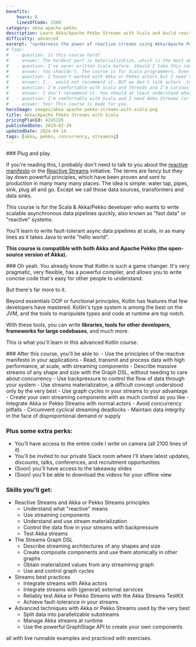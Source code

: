 ```yaml
---
benefits:
    hours: 8
    linesOfCode: 1500
category: akka-apache-pekko
description: Learn Akka/Apache Pekko Streams with Scala and build reactive systems in this training course. Learn to implement data-rich systems at any scale, and write in 10 lines what other people write in 3000.
difficulty: advanced
excerpt: "<p>Harness the power of reactive streams using Akka/Apache Pekko Streams with Scala: learn to implement scalable, data-rich systems efficiently, writing in a few lines what takes others thousands to achieve</p>"
# faqs:
#   - question: Is this course hard?
#     answer: The hardest part is materialization, which is the most abstract and the most poorly understood concept in general, but we crack it with live code, exercises and very cute diagrams. Otherwise, I've designed the course to give you a challenge, but not too much that it becomes frustrating. In case you struggle with something, we have a whole group on Slack for discussions, and I'm responsive.
#   - question: I've never written Scala before. Should I take this course?
#     answer: You shouldn't. The course is for Scala programmers. Even though we do a bit of a recap at the beginning of the course to make sure we're all on the same page, that part is not enough to give you confident skills with Scala if you've never seen it before.
#   - question: I haven't worked with Akka or Pekko actors but I need Streams. Can I take this course?
#     answer: I... would not recommend it, BUT we don't talk actors _too_ much during the course, because the components hide away much of the (actor-based) implementation.
#   - question: I'm comfortable with Scala and threads and I'm curious about this actor model. Should I take this course?
#     answer: I don't recommend it. You should at least understand what threads are and how a normal computer can do multiple things at the same time. Otherwise a lot of what we talk about here is going to be overwhelming.
#   - question: I'm comfortable with Scala and I need Akka Streams (or I'm really curious about this). Should I take this course?
#     answer: Yes! This course is made for you.
heroImage: images/akka-apache-pekko-streams-with-scala.png
title: Akka/Apache Pekko Streams with Scala
pricingPlanId: 4245226
publishedDate: 2019-02-29
updatedDate: 2024-04-14
tags: [akka, pekko, concurrency, streaming]
---
```



<CourseLayout>
<Fragment slot="goal">
### Plug and play.

If you're reading this, I probably don't need to talk to you about the [reactive manifesto](https://www.reactivemanifesto.org/) or the [Reactive Streams](https://www.reactive-streams.org/) initiative. The terms are fancy but they lay down powerful principles, which have been proven and sent to production in many many many places. The idea is simple: water tap, pipes, sink, plug all and go. Except we call those data sources, transformers and data sinks.

This course is for the Scala & Akka/Pekko developer who wants to write scalable asynchronous data pipelines quickly, also known as "fast data" or "reactive" systems.

You'll learn to write fault-tolerant async data pipelines at scale, in as many lines as it takes Java to write "hello world".

**This course is compatible with both Akka and Apache Pekko (the open-source version of Akka).**

</Fragment>
<Fragment slot="question">
### Oh yeah.
You already know that Kotlin is such a game changer. It's very pragmatic, very flexible, has a powerful compiler, and allows you to write concise code that's easy for other people to understand.

But there's far more to it.

Beyond essentials OOP or functional principles, Kotlin has features that few developers have mastered. Kotlin's type system is among the best on the JVM, and the tools to manipulate types and code at runtime are top notch.

With these tools, you can write **libraries, tools for other developers, frameworks for large codebases**, and much more.

This is what you'll learn in this advanced Kotlin course.

</Fragment>
<Fragment slot="skills">
### After this course, you'll be able to:
- Use the principles of the reactive manifesto in your applications
- Read, transmit and process data with high performance, at scale, with streaming components
- Describe massive streams of any shape and size with the Graph DSL, without needing to care about concurrency
- Use backpressure to control the flow of data through your system
- Use streams materialization, a difficult concept understood only by the very best
- Use graph cycles in your streams to your advantage
- Create your own streaming components with as much control as you like
- Integrate Akka or Pekko Streams with normal actors
- Avoid concurrency pitfalls
- Circumvent cyclical streaming deadlocks
- Maintain data integrity in the face of disproportional demand or supply

### Plus some extra perks:

- You'll have access to the entire code I write on camera (all 2100 lines of it)
- You'll be invited to our private Slack room where I'll share latest updates, discounts, talks, conferences, and recruitment opportunities
- (Soon) you'll have access to the takeaway slides
- (Soon) you'll be able to download the videos for your offline view

### Skills you'll get:

- Reactive Streams and Akka or Pekko Streams principles
    - Understand what "reactive" means
    - Use streaming components
    - Understand and use stream materialization
    - Control the data flow in your streams with backpressure
    - Test Akka streams
- The Streams Graph DSL
    - Describe streaming architectures of any shapes and size
    - Create composite components and use them atomically in other graphs
    - Obtain materialized values from any streaminng graph
    - Use and control graph cycles
- Streams best practices
    - Integrate streams with Akka actors
    - Integrate streams with (general) external services
    - Reliably test Akka or Pekko Streams with the Akka Streams TestKit
    - Achieve fault-tolerance in your streams
- Advanced techniques with Akka or Pekko Streams used by the very best
    - Split data into parallelizable substreams
    - Manage Akka streams at runtime
    - Use the powerful GraphStage API to create your own components

all with live runnable examples and practiced with exercises.

</Fragment>
</CourseLayout>
